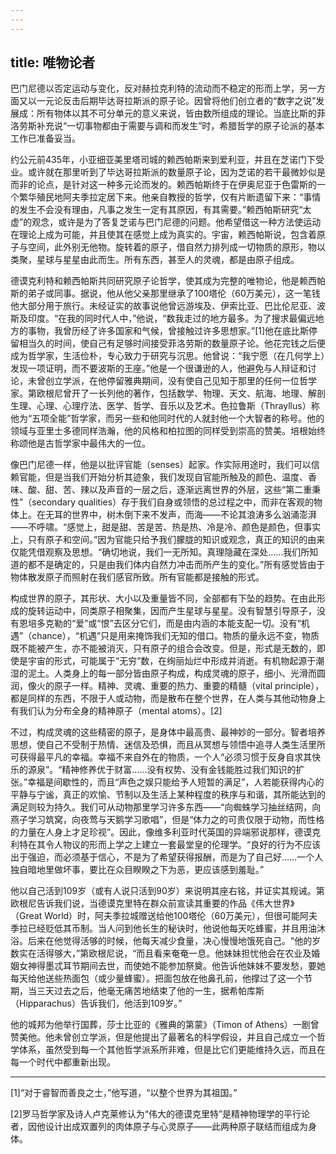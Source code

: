 ```yaml
---
---
---
```

title: 唯物论者
---




巴门尼德以否定运动与变化，反对赫拉克利特的流动而不稳定的形而上学，另一方面又以一元论反击后期毕达哥拉斯派的原子论。因曾将他们创立者的“数字之说”发展成：所有物体以其不可分单元的意义来说，皆由数所组成的理论。当底比斯的菲洛劳斯补充说“一切事物都由于需要与调和而发生”时，希腊哲学的原子论派的基本工作已准备妥当。

约公元前435年，小亚细亚美里塔司城的赖西帕斯来到爱利亚，并且在芝诺门下受业。或许就在那里听到了毕达哥拉斯派的数量原子论，因为芝诺的若干最微妙似是而非的论点，是针对这一种多元论而发的。赖西帕斯终于在伊奥尼亚于色雷斯的一个繁华殖民地阿夫季拉定居下来。他亲自教授的哲学，仅有片断遗留下来：“事情的发生不会没有理由，凡事之发生一定有其原因，有其需要。”赖西帕斯研究“太虚”的观念，或许是为了答复芝诺与巴门尼德的问题。他希望借这一种方法使运动在理论上成为可能，并且使其在感觉上成为真实的。宇宙，赖西帕斯说，包含着原子与空间，此外别无他物。旋转着的原子，借自然力排列成一切物质的原形，物以类聚，星球与星星由此而生。所有东西，甚至人的灵魂，都是由原子组成。

德谟克利特和赖西帕斯共同研究原子论哲学，使其成为完整的唯物论，他是赖西帕斯的弟子或同事。据说，他从他父亲那里继承了100塔伦（60万美元），这一笔钱他大部分用于旅行。未经证实的故事说他曾远游埃及、伊索比亚、巴比伦尼亚、波斯及印度。“在我的同时代人中，”他说，“数我走过的地方最多。为了搜求最偏远地方的事物，我曾历经了许多国家和气候，曾接触过许多思想家。”[1]他在底比斯停留相当久的时间，使自己有足够时间接受菲洛劳斯的数量原子论。他花完钱之后便成为哲学家，生活俭朴，专心致力于研究与沉思。他曾说：“我宁愿（在几何学上）发现一项证明，而不要波斯的王座。”他是一个很谦逊的人，他避免与人辩证和讨论，未曾创立学派，在他停留雅典期间，没有使自己见知于那里的任何一位哲学家。第欧根尼曾开了一长列他的著作，包括数学、物理、天文、航海、地理、解剖生理、心理、心理疗法、医学、哲学、音乐以及艺术。色拉鲁斯（Thrayllus）称他为“五项全能”哲学家，而另一些和他同时代的人就封他一个大智者的称号。他的领域与亚里士多德同样浩瀚，他的风格和柏拉图的同样受到崇高的赞美。培根始终称颂他是古哲学家中最伟大的一位。

像巴门尼德一样，他是以批评官能（senses）起家。作实际用途时，我们可以信赖官能，但是当我们开始分析其迹象，我们发现自官能所触及的颜色、温度、香味、酸、甜、苦、辣以及声音的一层之后，逐渐远离世界的外层，这些“第二重秉性”（secondary qualities）存于我们自身或领悟的总过程之中，而非在客观的物体上。在无耳的世界中，树木倒下来不发声，而海——不论其浪涛多么汹涌澎湃——不呼啸。“感觉上，甜是甜、苦是苦、热是热、冷是冷、颜色是颜色，但事实上，只有原子和空间。”因为官能只给予我们朦胧的知识或观念，真正的知识的由来仅能凭借观察及思想。“确切地说，我们一无所知。真理隐藏在深处……我们所知道的都不是确定的，只是由我们体内自然力冲击而所产生的变化。”所有感觉皆由于物体散发原子而照射在我们感官所致。所有官能都是接触的形式。

构成世界的原子，其形状、大小以及重量皆不同，全部都有下坠的趋势。在由此形成的旋转运动中，同类原子相聚集，因而产生星球与星星。没有智慧引导原子，没有恩培多克勒的“爱”或“恨”去区分它们，而是由内涵的本能支配一切。没有“机遇”（chance），“机遇”只是用来掩饰我们无知的借口。物质的量永远不变，物质既不能被产生，亦不能被消灭，只有原子的组合会改变。但是，形式是无数的，即使是宇宙的形式，可能属于“无穷”数，在绚丽灿烂中形成并消逝。有机物起源于潮湿的泥土。人类身上的每一部分皆由原子构成，构成灵魂的原子，细小、光滑而圆润，像火的原子一样。精神、灵魂、重要的热力、重要的精髓（vital principle），都是同样的东西，不限于人或动物，而是散布在整个世界，在人类与其他动物身上有我们认为分布全身的精神原子（mental atoms）。[2]

不过，构成灵魂的这些精密的原子，是身体中最高贵、最神妙的一部分。智者培养思想，使自己不受制于热情、迷信及恐惧，而且从冥想与领悟中追寻人类生活里所可获得最平凡的幸福。幸福不来自外在的物质，一个人“必须习惯于反身自求其快乐的源泉”。“精神修养优于财富……没有权势、没有金钱能胜过我们知识的扩张。”幸福是间歇性的，而且“声色之娱只能给予人短暂的满足”，人若能获得内心的平静与宁谧，真正的欢愉、节制以及生活上某种程度的秩序与和谐，其所能达到的满足则较为持久。我们可从动物那里学习许多东西——“向蜘蛛学习抽丝结网，向燕子学习筑窝，向夜莺与天鹅学习歌唱”，但是“体力之的可贵仅限于动物，而性格的力量在人身上才足珍视”。因此，像维多利亚时代英国的异端邪说那样，德谟克利特在其令人物议的形而上学之上建立一套最堂皇的伦理学。“良好的行为不应该出于强迫，而必须基于信心，不是为了希望获得报酬，而是为了自己好……一个人独自暗地里做坏事，要比在众目睽睽之下为恶，更应该感到羞耻。”

他以自己活到109岁（或有人说只活到90岁）来说明其座右铭，并证实其规诫。第欧根尼告诉我们说，当德谟克里特在群众前宣读其重要的作品《伟大世界》（Great World）时，阿夫季拉城赠送给他100塔伦（60万美元），但很可能阿夫季拉已经贬低其币制。当人问到他长生的秘诀时，他说他每天吃蜂蜜，并且用油沐浴。后来在他觉得活够的时候，他每天减少食量，决心慢慢地饿死自己。“他的岁数实在活得够大，”第欧根尼说，“而且看来奄奄一息。他妹妹担忧他会在农业及婚姻女神得墨忒耳节期间去世，而使她不能参加祭奠。他告诉他妹妹不要发愁，要她每天给他送些热面包（或少量蜂蜜）。把面包放在他鼻孔前，他撑过了这一个节期，当三天过去之后，他毫无痛苦地结束了他的一生，据希帕库斯（Hipparachus）告诉我们，他活到109岁。”

他的城邦为他举行国葬，莎士比亚的《雅典的第蒙》（Timon of Athens）一剧曾赞美他。他未曾创立学派，但是他提出了最著名的科学假设，并且自己成立一个哲学体系，虽然受到每一个其他哲学派系所非难，但是比它们更能维持久远，而且在每一个时代中都重新出现。



* * *



[1]“对于睿智而善良之士，”他写道，“以整个世界为其祖国。”

[2]罗马哲学家及诗人卢克莱修认为“伟大的德谟克里特”是精神物理学的平行论者，因他设计出成双置列的肉体原子与心灵原子——此两种原子联结而组成为身体。